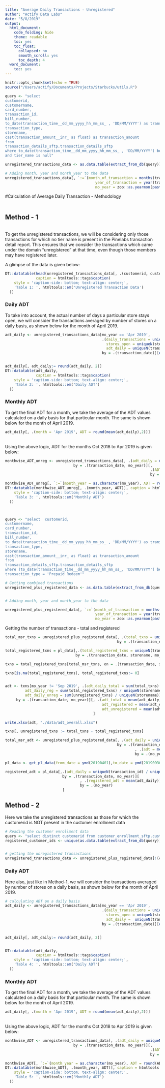 ```yaml
---
title: "Average Daily Transactions - Unregistered"
author: "Actify Data Labs"
date: "5/8/2019"
output:
  html_document:
    code_folding: hide
    theme: readable
    toc: yes
    toc_float:
      collapsed: no
      smooth_scroll: yes
      toc_depth: 4
  word_document:
    toc: yes
---
```


```r
knitr::opts_chunk$set(echo = TRUE)
source("/Users/actify/Documents/Projects/Starbucks/utils.R")

query <- "select  
customerid, 
customername, 
card_number,  
transaction_id, 
bill_number, 
to_date(transaction_time__dd_mm_yyyy_hh_mm_ss_ , 'DD/MM/YYYY') as transaction_date, 
transaction_type,  
storename, 
cast(transaction_amount__inr_ as float) as transaction_amount 
from 
transaction_details_sftp.transaction_details_sftp
where to_date(transaction_time__dd_mm_yyyy_hh_mm_ss_ , 'DD/MM/YYYY') between '2019-04-01' and '2019-09-30' and transaction_type = 'Prepaid Redeem' 
and tier_name is null"

unregistered_transactions_data <- as.data.table(extract_from_db(query))

# Adding month, year and month_year to the data 
unregistered_transactions_data[, `:=`(month_of_transaction = months(transaction_date), 
                                         year_of_transaction = year(transaction_date), 
                                         mo_year = zoo::as.yearmon(paste0(months(transaction_date),"-",year(transaction_date)), "%B-%Y"))]

```

#Calculation of Average Daily Transaction - Methodology  
<br>

## Method - 1 
<br>
To get the unregistered transactions, we will be considering only those transactions for which no tier name is present in the Pinelabs transaction detail report. This ensures that we consider the transactions which came under the domain "unregistered" at that time, even though those members may have registered later. 

A glimpse of the data is given below:

```r
DT::datatable(head(unregistered_transactions_data[, .(customerid, customername, transaction_id, transaction_amount)]), 
              caption = htmltools::tags$caption(
    style = 'caption-side: bottom; text-align: center;',
    'Table 1: ', htmltools::em('Unregistered Transaction Data')
  ))
```
  
  


### Daily ADT

To take into account, the actual number of days a particular store stays open, we will consider the  transactions averaged by number of stores on a daily basis, as shown below for the month of April 2019. 



```r
adt_daily <- unregistered_transactions_data[mo_year == 'Apr 2019', 
                                            .(daily_transactions = uniqueN(transaction_id),
                                              stores_open = uniqueN(storename),
                                              adt_daily = uniqueN(transaction_id) / uniqueN(storename)), 
                                            by = .(transaction_date)][order(transaction_date)]


adt_daily[, adt_daily:= round(adt_daily, 2)]
DT::datatable(adt_daily, 
              caption = htmltools::tags$caption(
    style = 'caption-side: bottom; text-align: center;',
    'Table 2: ', htmltools::em('Daily ADT')
  ))
```


### Monthly ADT

To get the final ADT for a month, we take the average of the ADT values calculated on a daily basis for that particular month. The same is shown below for the month of April 2019. 

```r
adt_daily[, .(month = 'Apr 2019', ADT = round(mean(adt_daily),2))]
```

<br>
Using the above logic, ADT for the months Oct 2018 to Apr 2019 is given below:

```r
monthwise_ADT_unreg <- unregistered_transactions_data[, .(adt_daily = uniqueN(transaction_id) / uniqueN(storename)), 
                               by = .(transaction_date, mo_year)][,
                                                                  .(ADT = mean(adt_daily)),
                                                                  by = .(mo_year)][order(mo_year)]

monthwise_ADT_unreg[, `:=`(month_year = as.character(mo_year), ADT = round(ADT,2))]
DT::datatable(monthwise_ADT_unreg[, .(month_year, ADT)], caption = htmltools::tags$caption(
    style = 'caption-side: bottom; text-align: center;',
    'Table 3: ', htmltools::em('Monthly ADT')
  ))




```



```r
query <- "select  customerid, 
customername,
card_number,  
transaction_id,
bill_number,
to_date(transaction_time__dd_mm_yyyy_hh_mm_ss_ , 'DD/MM/YYYY') as transaction_date, 
transaction_type,  
storename,
cast(transaction_amount__inr_ as float) as transaction_amount
from 
transaction_details_sftp.transaction_details_sftp
where (to_date(transaction_time__dd_mm_yyyy_hh_mm_ss_, 'DD/MM/YYYY') between '2019-04-01' and '2019-08-31')  and 
transaction_type = 'Prepaid Redeem'"

# Getting combined transactions 
unregistered_plus_registered_data <- as.data.table(extract_from_db(query))


# Adding month, year and month_year to the data 

unregistered_plus_registered_data[, `:=`(month_of_transaction = months(transaction_date), 
                                         year_of_transaction = year(transaction_date), 
                                         mo_year = zoo::as.yearmon(paste0(months(transaction_date),"-",year(transaction_date)), "%B-%Y"))]

```



Getting the number of transactions - total and registered


```r
total_msr_txns = unregistered_plus_registered_data[, .(total_txns = uniqueN(transaction_id)), 
                                                   by = .(transaction_date, storename, mo_year)][order(storename, transaction_date)]

total_registered_txns = pl_data[,.(total_registered_txns = uniqueN(transaction_id)), 
                                by = .(transaction_date, storename, mo_year)][order(storename, transaction_date)]

txns = total_registered_txns[total_msr_txns, on = .(transaction_date, storename, mo_year)]

txns[is.na(total_registered_txns), total_registered_txns:= 0]


adt <- txns[mo_year != 'Sep 2019', .(adt_daily_total = sum(total_txns) / uniqueN(storename), 
         adt_daily_reg = sum(total_registered_txns) / uniqueN(storename), 
         adt_daily_unreg = sum(unregistered_txns) / uniqueN(storename)), 
     by = .(transaction_date, mo_year)][, .(adt_total = mean(adt_daily_total), 
                                            adt_registered = mean(adt_daily_reg), 
                                            adt_unregistered = mean(adt_daily_unreg))
                                        ]

write.xlsx(adt, "./data/adt_overall.xlsx")
```


```r
txns[, unregistered_txns := total_txns - total_registered_txns]
```






```r
total_msr_adt <- unregistered_plus_registered_data[, .(adt_daily = uniqueN(transaction_id) / uniqueN(storename)), 
                                                   by = .(transaction_date, mo_year)][
                                                           , .(adt = mean(adt_daily)), 
                                                           by = .(mo_year)]

```

```r
pl_data <- get_pl_data(from_date = ymd(20190401),to_date = ymd(20190930))

registered_adt = pl_data[,.(adt_daily = uniqueN(transaction_id) / uniqueN(storename)), 
                          by = .(transaction_date, mo_year)][
                                  , .(registered_adt = mean(adt_daily)), 
                                  by = .(mo_year)
                          ]


```


## Method - 2

Here we take the unregistered transactions as those for which the customerid is NOT present in the customer enrollment data 

```r
# Reading the customer enrollment data 
query <- "select distinct customerid from customer_enrollment_sftp.customerenrollment_sftp"
registered_customer_ids <- unique(as.data.table(extract_from_db(query))[, customerid])


# getting the unregistered transactions
unregistered_transactions_data <- unregistered_plus_registered_data[!(customerid %in% registered_customer_ids)]

```

### Daily ADT

Here also, just like in Method-1,  we will consider the  transactions averaged by number of stores on a daily basis, as shown below for the month of April 2019. 


```r
# calculating ADT on a daily basis  
adt_daily <- unregistered_transactions_data[mo_year == 'Apr 2019', 
                                            .(daily_transactions = uniqueN(transaction_id),
                                              stores_open = uniqueN(storename), 
                                              adt_daily =  uniqueN(transaction_id) / uniqueN(storename)),
                                            by = .(transaction_date)][order(transaction_date)]
                              

adt_daily[, adt_daily:= round(adt_daily, 2)]


DT::datatable(adt_daily, 
              caption = htmltools::tags$caption(
    style = 'caption-side: bottom; text-align: center;',
    'Table 4: ', htmltools::em('Daily ADT')
  ))


```

### Monthly ADT

To get the final ADT for a month, we take the average of the ADT values calculated on a daily basis for that particular month. The same is shown below for the month of April 2019. 

```r
adt_daily[, .(month = 'Apr 2019', ADT = round(mean(adt_daily),2))]
```

<br>
Using the above logic, ADT for the months Oct 2018 to Apr 2019 is given below:

```r
monthwise_ADT <- unregistered_transactions_data[, .(adt_daily = uniqueN(transaction_id) / uniqueN(storename)), 
                               by = .(transaction_date, mo_year)][,
                                                                  .(ADT = mean(adt_daily)),
                                                                  by = .(mo_year)][order(mo_year)]

monthwise_ADT[, `:=`(month_year = as.character(mo_year), ADT = round(ADT,2))]
DT::datatable(monthwise_ADT[, .(month_year, ADT)], caption = htmltools::tags$caption(
    style = 'caption-side: bottom; text-align: center;',
    'Table 5: ', htmltools::em('Monthly ADT')
  ))

```









